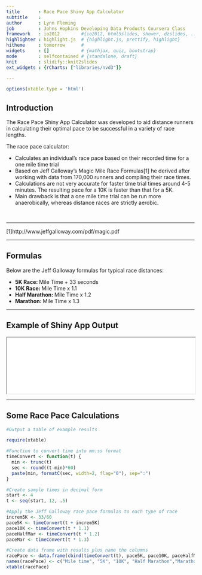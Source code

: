 ```yaml
---
title       : Race Pace Shiny App Calculator
subtitle    : 
author      : Lynn Fleming
job         : Johns Hopkins Developing Data Products Coursera Class
framework   : io2012        #{io2012, html5slides, shower, dzslides, ...}
highlighter : highlight.js  # {highlight.js, prettify, highlight}
hitheme     : tomorrow      # 
widgets     : []            # {mathjax, quiz, bootstrap}
mode        : selfcontained # {standalone, draft}
knit        : slidify::knit2slides
ext_widgets : {rCharts: ["libraries/nvd3"]}

---
```


```r
options(xtable.type = 'html')
```

## Introduction

<p>
The Race Pace Shiny App Calculator was developed to aid distance runners in calculating their optimal pace to be successful in a variety of race lengths.
</p>
<p>
The race pace calculator:
 <ul>
   <li>
Calculates an individual's race pace based on their recorded time for a one mile time trial
   </li>
   <li>
Based on Jeff Galloway's Magic Mile Race Formulas[1] he derived after working with data from 170,000 runners and compiling their race times.
   </li>
   <li>
Calculations are not very accurate for faster time trial times around 4-5 minutes. The resulting pace for a 10K is faster than that for a 5K.
   </li>
   <li>
Main drawback is that a one mile time trial can be run more anaerobically, whereas distance races are strictly aerobic.
   </li>
 </ul>
</p>
<br>
<hr>
[1]http://www.jeffgalloway.com/pdf/magic.pdf

---

## Formulas

Below are the Jeff Galloway formulas for typical race distances:

<ul>
  <li>
    <b>5K Race: </b>Mile Time + 33 seconds
  </li>
  <li>
    <b>10K Race: </b>Mile Time x 1.1
  </li>
  <li>
    <b>Half Marathon: </b>Mile Time x 1.2
  </li>
  <li>
    <b>Marathon: </b>Mile Time x 1.3
  </li>
</ul>

---

## Example of Shiny App Output

<iframe src="RacePaceShinyApp.png" width='100%'></iframe>

---

## Some Race Pace Calculations

```r

#Output a table of example results

require(xtable)

#Function to convert time into mm:ss format
timeConvert <- function(t) {
  min <- trunc(t)
  sec <- round((t-min)*60)
  paste(min, formatC(sec, width=2, flag="0"), sep=":")
}

#Create sample times in decimal form
start <- 4
t <- seq(start, 12, .5)

#Apply the Jeff Galloway race pace formulas to each type of race
increm5K <- 33/60
pace5K <- timeConvert(t + increm5K)
pace10K <- timeConvert(t * 1.1)
paceHalfMar <- timeConvert(t * 1.2)
paceMar <- timeConvert(t * 1.3)

#Create data frame with results plus name the columns
racePace <- data.frame(cbind(timeConvert(t), pace5K, pace10K, paceHalfMar, paceMar))
names(racePace) <- c("Mile time", "5K", "10K", "Half Marathon","Marathon")
xtable(racePace)

```









